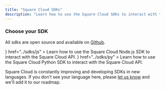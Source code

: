 ```yaml
---
title: "Square Cloud SDKs"
description: "Learn how to use the Square Cloud SDKs to interact with the Square Cloud API."
---
```


### Choose your SDK
All sdks are open source and available on [Github](https://go.squarecloud.app/github).

<CardGroup cols={2}>
  <Card
    title="Node.js"
    icon={<svg xmlns="http://www.w3.org/2000/svg" viewBox="0 0 448 512"><path fill="#2563eb" d="M224 508c-6.7 0-13.5-1.8-19.4-5.2l-61.7-36.5c-9.2-5.2-4.7-7-1.7-8 12.3-4.3 14.8-5.2 27.9-12.7 1.4-.8 3.2-.5 4.6.4l47.4 28.1c1.7 1 4.1 1 5.7 0l184.7-106.6c1.7-1 2.8-3 2.8-5V149.3c0-2.1-1.1-4-2.9-5.1L226.8 37.7c-1.7-1-4-1-5.7 0L36.6 144.3c-1.8 1-2.9 3-2.9 5.1v213.1c0 2 1.1 4 2.9 4.9l50.6 29.2c27.5 13.7 44.3-2.4 44.3-18.7V167.5c0-3 2.4-5.3 5.4-5.3h23.4c2.9 0 5.4 2.3 5.4 5.3V378c0 36.6-20 57.6-54.7 57.6-10.7 0-19.1 0-42.5-11.6l-48.4-27.9C8.1 389.2.7 376.3.7 362.4V149.3c0-13.8 7.4-26.8 19.4-33.7L204.6 9c11.7-6.6 27.2-6.6 38.8 0l184.7 106.7c12 6.9 19.4 19.8 19.4 33.7v213.1c0 13.8-7.4 26.7-19.4 33.7L243.4 502.8c-5.9 3.4-12.6 5.2-19.4 5.2zm149.1-210.1c0-39.9-27-50.5-83.7-58-57.4-7.6-63.2-11.5-63.2-24.9 0-11.1 4.9-25.9 47.4-25.9 37.9 0 51.9 8.2 57.7 33.8.5 2.4 2.7 4.2 5.2 4.2h24c1.5 0 2.9-.6 3.9-1.7s1.5-2.6 1.4-4.1c-3.7-44.1-33-64.6-92.2-64.6-52.7 0-84.1 22.2-84.1 59.5 0 40.4 31.3 51.6 81.8 56.6 60.5 5.9 65.2 14.8 65.2 26.7 0 20.6-16.6 29.4-55.5 29.4-48.9 0-59.6-12.3-63.2-36.6-.4-2.6-2.6-4.5-5.3-4.5h-23.9c-3 0-5.3 2.4-5.3 5.3 0 31.1 16.9 68.2 97.8 68.2 58.4-.1 92-23.2 92-63.4z"/></svg>}
    href="../sdks/js"
  >
    Learn how to use the Square Cloud Node.js SDK to interact with the Square Cloud API.
  </Card>
  <Card
    title="Python"
    icon={<svg xmlns="http://www.w3.org/2000/svg" viewBox="0 0 448 512"><path fill="#2563eb" d="M439.8 200.5c-7.7-30.9-22.3-54.2-53.4-54.2h-40.1v47.4c0 36.8-31.2 67.8-66.8 67.8H172.7c-29.2 0-53.4 25-53.4 54.3v101.8c0 29 25.2 46 53.4 54.3 33.8 9.9 66.3 11.7 106.8 0 26.9-7.8 53.4-23.5 53.4-54.3v-40.7H226.2v-13.6h160.2c31.1 0 42.6-21.7 53.4-54.2 11.2-33.5 10.7-65.7 0-108.6zM286.2 404c11.1 0 20.1 9.1 20.1 20.3 0 11.3-9 20.4-20.1 20.4-11 0-20.1-9.2-20.1-20.4.1-11.3 9.1-20.3 20.1-20.3zM167.8 248.1h106.8c29.7 0 53.4-24.5 53.4-54.3V91.9c0-29-24.4-50.7-53.4-55.6-35.8-5.9-74.7-5.6-106.8.1-45.2 8-53.4 24.7-53.4 55.6v40.7h106.9v13.6h-147c-31.1 0-58.3 18.7-66.8 54.2-9.8 40.7-10.2 66.1 0 108.6 7.6 31.6 25.7 54.2 56.8 54.2H101v-48.8c0-35.3 30.5-66.4 66.8-66.4zm-6.7-142.6c-11.1 0-20.1-9.1-20.1-20.3.1-11.3 9-20.4 20.1-20.4 11 0 20.1 9.2 20.1 20.4s-9 20.3-20.1 20.3z"/></svg>}
    href="../sdks/py"
  >
    Learn how to use the Square Cloud Python SDK to interact with the Square Cloud API.
  </Card>
</CardGroup>

Square Cloud is constantly improving and developing SDKs in new languages. If you don't see your language here, please [let us know](https://go.squarecloud.app/github) and we'll add it to our roadmap.